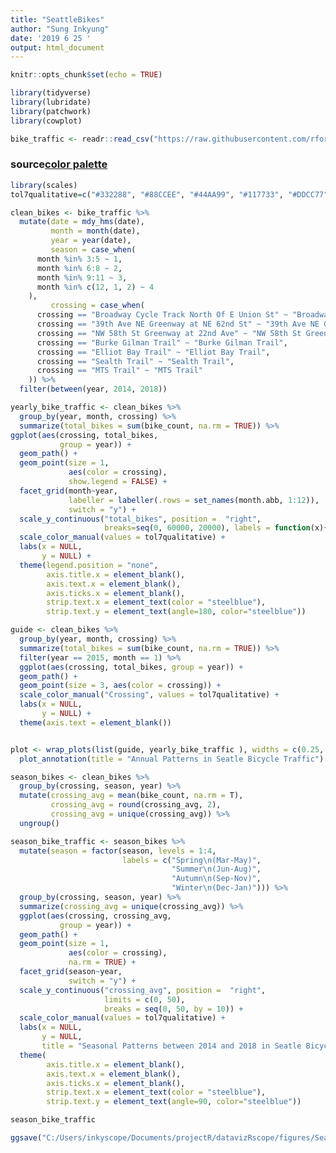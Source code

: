 ```yaml
---
title: "SeattleBikes"
author: "Sung Inkyung"
date: '2019 6 25 '
output: html_document
---
```


```r
knitr::opts_chunk$set(echo = TRUE)
```

```r
library(tidyverse)
library(lubridate)
library(patchwork)
library(cowplot)

```

```r
bike_traffic <- readr::read_csv("https://raw.githubusercontent.com/rfordatascience/tidytuesday/master/data/2019/2019-04-02/bike_traffic.csv")
```
### source[color palette](https://www.r-bloggers.com/the-paul-tol-21-color-salute/)
```r
library(scales)
tol7qualitative=c("#332288", "#88CCEE", "#44AA99", "#117733", "#DDCC77", "#CC6677","#AA4499")

clean_bikes <- bike_traffic %>% 
  mutate(date = mdy_hms(date),
         month = month(date),
         year = year(date),
         season = case_when(
      month %in% 3:5 ~ 1,
      month %in% 6:8 ~ 2,
      month %in% 9:11 ~ 3,
      month %in% c(12, 1, 2) ~ 4
    ),
         crossing = case_when(
      crossing == "Broadway Cycle Track North Of E Union St" ~ "Broadway Cycle Track",
      crossing == "39th Ave NE Greenway at NE 62nd St" ~ "39th Ave NE Greenway",
      crossing == "NW 58th St Greenway at 22nd Ave" ~ "NW 58th St Greenway",
      crossing == "Burke Gilman Trail" ~ "Burke Gilman Trail",
      crossing == "Elliot Bay Trail" ~ "Elliot Bay Trail",
      crossing == "Sealth Trail" ~ "Sealth Trail",
      crossing == "MTS Trail" ~ "MTS Trail"
    )) %>% 
  filter(between(year, 2014, 2018)) 

yearly_bike_traffic <- clean_bikes %>% 
  group_by(year, month, crossing) %>% 
  summarize(total_bikes = sum(bike_count, na.rm = TRUE)) %>% 
ggplot(aes(crossing, total_bikes,
           group = year)) +
  geom_path() +
  geom_point(size = 1, 
             aes(color = crossing),
             show.legend = FALSE) +
  facet_grid(month~year, 
             labeller = labeller(.rows = set_names(month.abb, 1:12)),
             switch = "y") +
  scale_y_continuous("total_bikes", position =  "right",
                     breaks=seq(0, 60000, 20000), labels = function(x){paste0(x/1000, 'K')})+
  scale_color_manual(values = tol7qualitative) +
  labs(x = NULL, 
       y = NULL) +
  theme(legend.position = "none",
        axis.title.x = element_blank(),
        axis.text.x = element_blank(),
        axis.ticks.x = element_blank(),
        strip.text.x = element_text(color = "steelblue"),
        strip.text.y = element_text(angle=180, color="steelblue"))
```


```r
guide <- clean_bikes %>% 
  group_by(year, month, crossing) %>% 
  summarize(total_bikes = sum(bike_count, na.rm = TRUE)) %>% 
  filter(year == 2015, month == 1) %>% 
  ggplot(aes(crossing, total_bikes, group = year)) +
  geom_path() +
  geom_point(size = 3, aes(color = crossing)) +
  scale_color_manual("Crossing", values = tol7qualitative) +
  labs(x = NULL, 
       y = NULL) +
  theme(axis.text = element_blank())


plot <- wrap_plots(list(guide, yearly_bike_traffic ), widths = c(0.25, 0.75)) +
  plot_annotation(title = "Annual Patterns in Seatle Bicycle Traffic")
```

```r
season_bikes <- clean_bikes %>% 
  group_by(crossing, season, year) %>% 
  mutate(crossing_avg = mean(bike_count, na.rm = T),
         crossing_avg = round(crossing_avg, 2),
         crossing_avg = unique(crossing_avg)) %>% 
  ungroup() 

```

```r
season_bike_traffic <- season_bikes %>% 
  mutate(season = factor(season, levels = 1:4, 
                         labels = c("Spring\n(Mar-May)", 
                                    "Summer\n(Jun-Aug)", 
                                    "Autumn\n(Sep-Nov)", 
                                    "Winter\n(Dec-Jan)"))) %>%
  group_by(crossing, season, year) %>% 
  summarize(crossing_avg = unique(crossing_avg)) %>% 
  ggplot(aes(crossing, crossing_avg,
           group = year)) +
  geom_path() +
  geom_point(size = 1, 
             aes(color = crossing),
             na.rm = TRUE) +
  facet_grid(season~year,
             switch = "y") +
  scale_y_continuous("crossing_avg", position =  "right",
                     limits = c(0, 50),
                     breaks = seq(0, 50, by = 10)) +
  scale_color_manual(values = tol7qualitative) +
  labs(x = NULL, 
       y = NULL,
       title = "Seasonal Patterns between 2014 and 2018 in Seatle Bicycle Traffic") +
  theme(
        axis.title.x = element_blank(),
        axis.text.x = element_blank(),
        axis.ticks.x = element_blank(),
        strip.text.x = element_text(color = "steelblue"),
        strip.text.y = element_text(angle=90, color="steelblue"))

season_bike_traffic

ggsave("C:/Users/inkyscope/Documents/projectR/datavizRscope/figures/Seasonal-bike-traffic-in-Seastle.png")
```
